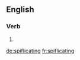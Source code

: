 
==English==

===Verb===
{{head|en}}

# {{present participle of|spiflicate}}

[[de:spiflicating]]
[[fr:spiflicating]]
